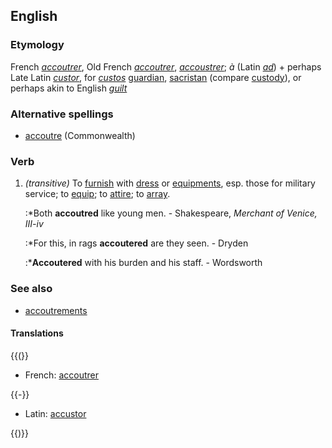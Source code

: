 ==English==

===Etymology===
French ''[[accoutrer]]'', Old French ''[[accoutrer]]'', ''[[accoustrer]]''; ''à'' (Latin ''[[ad]]'') + perhaps Late Latin ''[[custor]]'', for ''[[custos]]'' [[guardian]], [[sacristan]] (compare [[custody]]), or perhaps akin to English ''[[guilt]]''

===Alternative spellings===
*[[accoutre]] (Commonwealth)

===Verb===
{{en-infl-reg-consonant|accouter||}}
# ''(transitive)'' To [[furnish]] with [[dress]] or [[equipment]]s, esp. those for military service; to [[equip]]; to [[attire]]; to [[array]].
#:*Both '''accoutred''' like young men. - Shakespeare, ''Merchant of Venice, III-iv''
#:*For this, in rags '''accoutered''' are they seen. - Dryden
#:*'''Accoutered''' with his burden and his staff. - Wordsworth

===See also===
*[[accoutrements]]

====Translations====
{{(}}
*French: [[accoutrer]]
{{-}}
*Latin: [[accustor]]
{{)}}